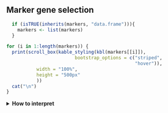 ## Marker gene selection

<!-- Sergio Alías, 20230928 -->
<!-- Last modified 20230928 -->

```r
  if (isTRUE(inherits(markers, "data.frame"))){
    markers <- list(markers)
  }
```

```r

for (i in 1:length(markers)) {
  print(scroll_box(kable_styling(kbl(markers[[i]]),
                         bootstrap_options = c("striped",
                                               "hover")),
           width = "100%",
           height = "500px"
           ))
  cat("\n")
}
```

<details>
<summary>**How to interpret**</summary>
<br>

We find markers that define clusters via differential expression. The table has the following columns:

- **p_val**: P-value
- **avg_logFC**: Average differential expression (log fold-change).
- **pct.1**: Percentage of cells in the cluster where the gene is detected. Here we desire values close to 1.
- **pct.2**: Percentage of cells on average in all the other clusters where the gene is detected. Here we desire values close to 0.
- **p_val_adj**: Adjusted p-value based on Bonferroni correction.
- **cluster**: Cluster number.
- **gene**: Gene name.

</details>